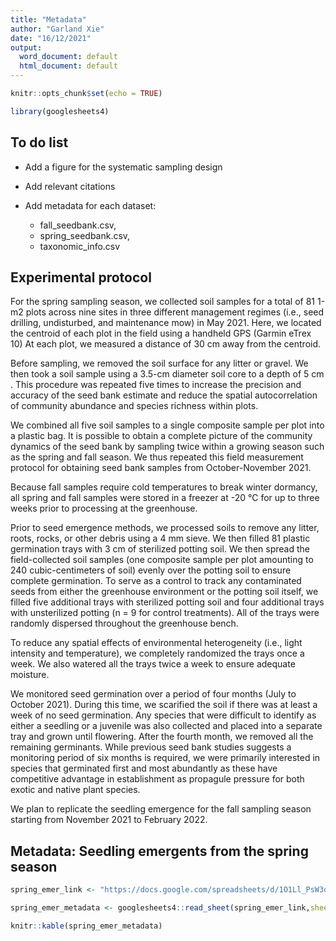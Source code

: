 ```yaml
---
title: "Metadata"
author: "Garland Xie"
date: "16/12/2021"
output:
  word_document: default
  html_document: default
---
```


```r
knitr::opts_chunk$set(echo = TRUE)
```

```r
library(googlesheets4)
```

## To do list

-   Add a figure for the systematic sampling design

-   Add relevant citations

-   Add metadata for each dataset:

    -   fall_seedbank.csv,
    -   spring_seedbank.csv,
    -   taxonomic_info.csv

## Experimental protocol

For the spring sampling season, we collected soil samples for a total of 81 1-m2 plots across nine sites in three different management regimes (i.e., seed drilling, undisturbed, and maintenance mow) in May 2021. Here, we located the centroid of each plot in the field using a handheld GPS (Garmin eTrex 10) At each plot, we measured a distance of 30 cm away from the centroid.

Before sampling, we removed the soil surface for any litter or gravel. We then took a soil sample using a 3.5-cm diameter soil core to a depth of 5 cm . This procedure was repeated five times to increase the precision and accuracy of the seed bank estimate and reduce the spatial autocorrelation of community abundance and species richness within plots.

We combined all five soil samples to a single composite sample per plot into a plastic bag. It is possible to obtain a complete picture of the community dynamics of the seed bank by sampling twice within a growing season such as the spring and fall season. We thus repeated this field measurement protocol for obtaining seed bank samples from October-November 2021.

Because fall samples require cold temperatures to break winter dormancy, all spring and fall samples were stored in a freezer at -20 ℃ for up to three weeks prior to processing at the greenhouse.

Prior to seed emergence methods, we processed soils to remove any litter, roots, rocks, or other debris using a 4 mm sieve. We then filled 81 plastic germination trays with 3 cm of sterilized potting soil. We then spread the field-collected soil samples (one composite sample per plot amounting to 240 cubic-centimeters of soil) evenly over the potting soil to ensure complete germination. To serve as a control to track any contaminated seeds from either the greenhouse environment or the potting soil itself, we filled five additional trays with sterilized potting soil and four additional trays with unsterilized potting (n = 9 for control treatments). All of the trays were randomly dispersed throughout the greenhouse bench.

To reduce any spatial effects of environmental heterogeneity (i.e., light intensity and temperature), we completely randomized the trays once a week. We also watered all the trays twice a week to ensure adequate moisture.

We monitored seed germination over a period of four months (July to October 2021). During this time, we scarified the soil if there was at least a week of no seed germination. Any species that were difficult to identify as either a seedling or a juvenile was also collected and placed into a separate tray and grown until flowering. After the fourth month, we removed all the remaining germinants. While previous seed bank studies suggests a monitoring period of six months is required, we were primarily interested in species that germinated first and most abundantly as these have competitive advantage in establishment as propagule pressure for both exotic and native plant species.

We plan to replicate the seedling emergence for the fall sampling season starting from November 2021 to February 2022.

## Metadata: Seedling emergents from the spring season


```r
spring_emer_link <- "https://docs.google.com/spreadsheets/d/1O1Ll_PsW3qKwdZ_xnTrDKT_kGnpLGvtUKBQ73zvvBBM/edit?usp=sharing"

spring_emer_metadata <- googlesheets4::read_sheet(spring_emer_link,sheet = "metadata") 

knitr::kable(spring_emer_metadata)
```
